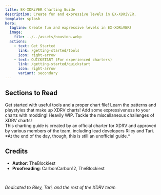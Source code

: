```yaml
---
title: EX-XDRiVER Charting Guide
description: Create fun and expressive levels in EX-XDRiVER.
template: splash
hero:
  tagline: Create fun and expressive levels in EX-XDRiVER!
  image:
    file: ../../assets/houston.webp
  actions:
    - text: Get Started
      link: /getting-started/tools
      icon: right-arrow
    - text: QUICKSTART (For experienced charters)
      link: /getting-started/quickstart
      icon: right-arrow
      variant: secondary
---
```


## Sections to Read

<CardGrid>
	<Card title="Getting Started" icon="rocket">
		Get started with useful tools and a proper chart file!
	</Card>
	<Card title="Patterns" icon="laptop">
		Learn the patterns and playstyles that make up XDRV charts!
	</Card>
	<Card title="Modding" icon="document">
		Add some expressiveness to your charts with modding!
		Heavily WIP.
	</Card>
	<Card title="Miscellaneous" icon="list-format">
		Tackle the miscellaneous challenges of XDRV charts!
	</Card>
</CardGrid>

<br/>

<Aside type="tip" title="XDRV Team-Approved!">
	This charting guide is created by an official charter for XDRV and approved by various members of the team, including lead developers Riley and Tari. <br/>
	*At the end of the day, though, this is still an unofficial guide.*
</Aside>

## Credits

- **Author**: TheBlockiest
- **Proofreading**: CarbonCarbon12, TheBlockiest

<br/>

*Dedicated to Riley, Tari, and the rest of the XDRV team.*